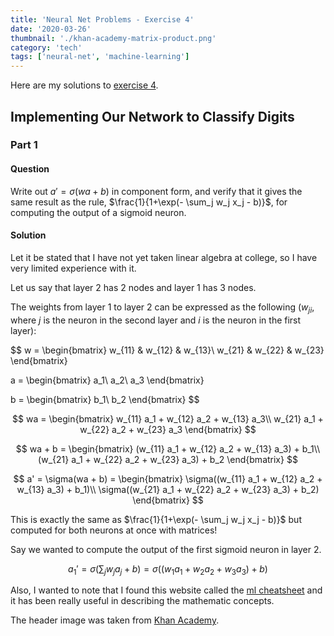 ```yaml
---
title: 'Neural Net Problems - Exercise 4'
date: '2020-03-26'
thumbnail: './khan-academy-matrix-product.png'
category: 'tech'
tags: ['neural-net', 'machine-learning']
---
```


Here are my solutions to [exercise 4](http://neuralnetworksanddeeplearning.com/chap1.html#exercise_717502).

## Implementing Our Network to Classify Digits

### Part 1

#### Question

Write out $a'=\sigma(wa+b)$ in component form, and verify that it gives the same result as the rule, $\frac{1}{1+\exp(- \sum_j w_j x_j - b)}$, for computing the output of a sigmoid neuron.

#### Solution

Let it be stated that I have not yet taken linear algebra at college, so I have very limited experience with it.

Let us say that layer 2 has $2$ nodes and layer 1 has $3$ nodes.

The weights from layer 1 to layer 2 can be expressed as the following ($w_{ji}$, where $j$ is the neuron in the second layer and $i$ is the neuron in the first layer):

$$
w = \begin{bmatrix}
    w_{11} & w_{12} & w_{13}\\
    w_{21} & w_{22} & w_{23}
\end{bmatrix}

a = \begin{bmatrix}
    a_1\\
    a_2\\
    a_3
\end{bmatrix}

b = \begin{bmatrix}
    b_1\\
    b_2
\end{bmatrix}
$$

$$
wa = \begin{bmatrix}
    w_{11} a_1 + w_{12} a_2 + w_{13} a_3\\
    w_{21} a_1 + w_{22} a_2 + w_{23} a_3
\end{bmatrix}
$$

$$
wa + b = \begin{bmatrix}
    (w_{11} a_1 + w_{12} a_2 + w_{13} a_3) + b_1\\
    (w_{21} a_1 + w_{22} a_2 + w_{23} a_3) + b_2
\end{bmatrix}
$$

$$
a' = \sigma(wa + b) = \begin{bmatrix}
    \sigma((w_{11} a_1 + w_{12} a_2 + w_{13} a_3) + b_1)\\
    \sigma((w_{21} a_1 + w_{22} a_2 + w_{23} a_3) + b_2)
\end{bmatrix}
$$

This is exactly the same as $\frac{1}{1+\exp(- \sum_j w_j x_j - b)}$ but computed for both neurons at once with matrices!

Say we wanted to compute the output of the first sigmoid neuron in layer 2.

$$
a_1' = \sigma(\sum_j w_j a_j + b) = \sigma((w_1 a_1 + w_2 a_2 + w_3 a_3) + b)
$$

Also, I wanted to note that I found this website called the [ml cheatsheet](https://ml-cheatsheet.readthedocs.io/en/latest/linear_algebra.html) and it has been really useful in describing the mathematic concepts.

The header image was taken from [Khan Academy](https://www.khanacademy.org/math/precalculus/x9e81a4f98389efdf:matrices/x9e81a4f98389efdf:properties-of-matrix-multiplication/a/properties-of-matrix-multiplication).
